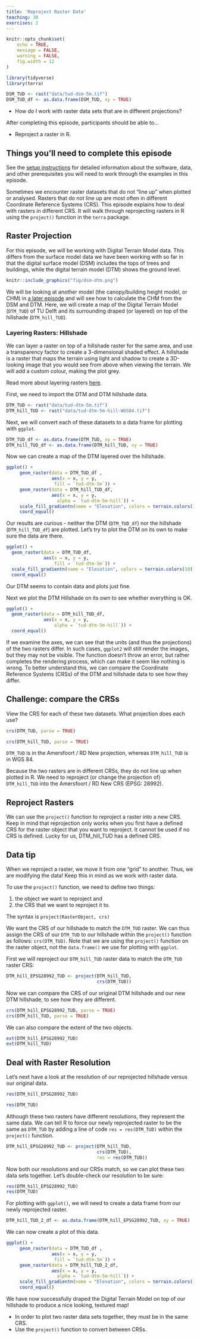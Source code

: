 ```yaml
---
title: 'Reproject Raster Data'
teaching: 30
exercises: 2
---
```


```r
knitr::opts_chunk$set(
	echo = TRUE,
	message = FALSE,
	warning = FALSE,
	fig.width = 12
)

library(tidyverse)
library(terra)

DSM_TUD <- rast("data/tud-dsm-5m.tif")
DSM_TUD_df <- as.data.frame(DSM_TUD, xy = TRUE)
```

:::::::::::::::::::::::::::::::::::::: questions 

- How do I work with raster data sets that are in different projections?

::::::::::::::::::::::::::::::::::::::::::::::::

::::::::::::::::::::::::::::::::::::: objectives

After completing this episode, participants should be able to…

- Reproject a raster in R.

::::::::::::::::::::::::::::::::::::::::::::::::

::: prereq

# Things you'll need to complete this episode

See the [setup instructions](../learners/setup.md) for detailed information about the software, data, and other prerequisites you will need to work through the examples in this episode.

<!-- This lesson uses the `terra` package in particular. If you have not installed it yet, do so by running `install.packages("terra")` before loading it with `library(terra)`. -->

:::

Sometimes we encounter raster datasets that do not “line up” when plotted or analysed. Rasters that do not line up are most often in different Coordinate Reference Systems (CRS). This episode explains how to deal with rasters in different CRS. It will walk through reprojecting rasters in R using the `project()` function in the `terra` package.



## Raster Projection

For this episode, we will be working with Digital Terrain Model data. This differs from the surface model data we have been working with so far in that the digital surface model (DSM) includes the tops of trees and buildings, while the digital terrain model (DTM) shows the ground level.

```r
knitr::include_graphics("fig/dsm-dtm.png")
```

We will be looking at another model (the canopy/building height model, or CHM) in [a later episode](../episodes/16-raster-calculations.Rmd) and will see how to calculate the CHM from the DSM and DTM. Here, we will create a map of the Digital Terrain Model (`DTM_TUD`) of TU Delft and its surrounding draped (or layered) on top of the hillshade (`DTM_hill_TUD`). 

:::::::::::::::::::::::::::::::::::::: callout

### Layering Rasters: Hillshade

We can layer a raster on top of a hillshade raster for the same area, and use a transparency factor to create a 3-dimensional shaded effect. A hillshade is a raster that maps the terrain using light and shadow to create a 3D-looking image that you would see from above when viewing the terrain. We will add a custom colour, making the plot grey.

Read more about layering rasters [here](https://datacarpentry.org/r-raster-vector-geospatial/instructor/02-raster-plot.html#layering-rasters).

::::::::::::::::::::::::::::::::::::::::::::::::

First, we need to import the DTM and DTM hillshade data.

```r
DTM_TUD <- rast("data/tud-dtm-5m.tif")
DTM_hill_TUD <- rast("data/tud-dtm-5m-hill-WGS84.tif")
```

Next, we will convert each of these datasets to a data frame for plotting with `ggplot`.
```r
DTM_TUD_df <- as.data.frame(DTM_TUD, xy = TRUE)
DTM_hill_TUD_df <- as.data.frame(DTM_hill_TUD, xy = TRUE)
```

Now we can create a map of the DTM layered over the hillshade.
```r
ggplot() +
     geom_raster(data = DTM_TUD_df , 
                 aes(x = x, y = y, 
                  fill = `tud-dtm-5m`)) + 
     geom_raster(data = DTM_hill_TUD_df, 
                 aes(x = x, y = y, 
                   alpha = `tud-dtm-5m-hill`)) +
     scale_fill_gradientn(name = "Elevation", colors = terrain.colors(10)) +
     coord_equal()
```
Our results are curious - neither the DTM (`DTM_TUD_df`) nor the hillshade (`DTM_hill_TUD_df`) are plotted. Let’s try to plot the DTM on its own to make sure the data are there.

```r
ggplot() +
  geom_raster(data = DTM_TUD_df,
              aes(x = x, y = y,
                  fill = `tud-dtm-5m`)) +
  scale_fill_gradientn(name = "Elevation", colors = terrain.colors(10)) +
  coord_equal()
```

Our DTM seems to contain data and plots just fine.

Next we plot the DTM Hillshade on its own to see whether everything is OK.

```r
ggplot() +
  geom_raster(data = DTM_hill_TUD_df,
              aes(x = x, y = y,
                  alpha = `tud-dtm-5m-hill`)) +
  coord_equal()
```

If we examine the axes, we can see that the units (and thus the projections) of the two rasters differ. In such cases, `ggplot2` will still render the images, but they may not be visible. The function doesn't throw an error, but rather completes the rendering process, which can make it seem like nothing is wrong. To better understand this, we can compare the Coordinate Reference Systems (CRSs) of the DTM and hillshade data to see how they differ.

::: challenge

# Challenge: compare the CRSs

View the CRS for each of these two datasets. What projection does each use?

::: solution

```r
crs(DTM_TUD, parse = TRUE)
```

```r
crs(DTM_hill_TUD, parse = TRUE)
```

`DTM_TUD` is in the Amersfoort / RD New projection, whereas `DTM_hill_TUD` is in WGS 84.

:::

:::

Because the two rasters are in different CRSs, they do not line up when plotted in R. We need to reproject (or change the projection of) `DTM_hill_TUD` into the Amersfoort / RD New CRS (EPSG: 28992).

## Reproject Rasters

We can use the `project()` function to reproject a raster into a new CRS. Keep in mind that reprojection only works when you first have a defined CRS for the raster object that you want to reproject. It cannot be used if no CRS is defined. Lucky for us, DTM_hill_TUD has a defined CRS.

::: callout

# Data tip

When we reproject a raster, we move it from one “grid” to another. Thus, we are modifying the data! Keep this in mind as we work with raster data.

:::

To use the `project()` function, we need to define two things:

1. the object we want to reproject and
2. the CRS that we want to reproject it to.

The syntax is `project(RasterObject, crs)`

We want the CRS of our hillshade to match the `DTM_TUD` raster. We can thus assign the CRS of our `DTM_TUD` to our hillshade within the `project()` function as follows: `crs(DTM_TUD)`. Note that we are using the `project()` function on the raster object, not the `data.frame()` we use for plotting with `ggplot`.

First we will reproject our `DTM_hill_TUD` raster data to match the `DTM_TUD` raster CRS:
```r
DTM_hill_EPSG28992_TUD <- project(DTM_hill_TUD,
                                  crs(DTM_TUD))
```

Now we can compare the CRS of our original DTM hillshade and our new DTM hillshade, to see how they are different.
```r
crs(DTM_hill_EPSG28992_TUD, parse = TRUE)
crs(DTM_hill_TUD, parse = TRUE)
```

We can also compare the extent of the two objects.
```r
ext(DTM_hill_EPSG28992_TUD)
ext(DTM_hill_TUD)
```

## Deal with Raster Resolution

Let’s next have a look at the resolution of our reprojected hillshade versus our original data.

```r
res(DTM_hill_EPSG28992_TUD)
```

```r
res(DTM_TUD)
```

Although these two rasters have different resolutions, they represent the same data. We can tell R to force our newly reprojected raster to be the same as `DTM_TUD` by adding a line of code `res = res(DTM_TUD)` within the `project()` function.
```r
DTM_hill_EPSG28992_TUD <- project(DTM_hill_TUD, 
                                  crs(DTM_TUD),
                                  res = res(DTM_TUD))
```

Now both our resolutions and our CRSs match, so we can plot these two data sets together. Let’s double-check our resolution to be sure:
```r
res(DTM_hill_EPSG28992_TUD)
res(DTM_TUD)
```

For plotting with `ggplot()`, we will need to create a data frame from our newly reprojected raster.
```r
DTM_hill_TUD_2_df <- as.data.frame(DTM_hill_EPSG28992_TUD, xy = TRUE)
```

We can now create a plot of this data.
```r
ggplot() +
     geom_raster(data = DTM_TUD_df , 
                 aes(x = x, y = y, 
                  fill = `tud-dtm-5m`)) + 
     geom_raster(data = DTM_hill_TUD_2_df, 
                 aes(x = x, y = y, 
                   alpha = `tud-dtm-5m-hill`)) +
     scale_fill_gradientn(name = "Elevation", colors = terrain.colors(10)) + 
     coord_equal()
```

We have now successfully draped the Digital Terrain Model on top of our hillshade to produce a nice looking, textured map!



::::::::::::::::::::::::::::::::::::: keypoints 

- In order to plot two raster data sets together, they must be in the same CRS.
- Use the `project()` function to convert between CRSs.

::::::::::::::::::::::::::::::::::::::::::::::::

